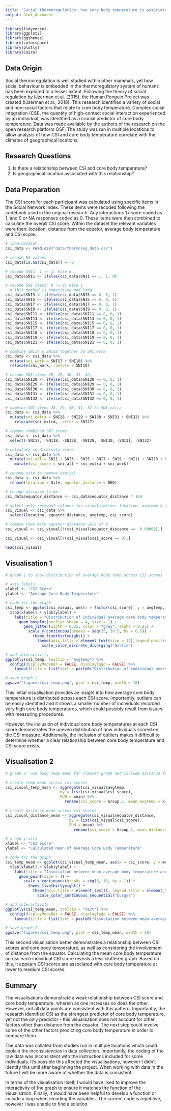 ---
title: "Social thermoregulation: how core body temperature is associated with social contact."
output: html_document
---
```{r setup, include=FALSE}
library(tidyverse)
library(ggplot2)
library(ggthemes)
library(colorspace)
library(plotly)
library(Cairo)
```

## Data Origin
Social thermoregulation is well studied within other mammals, yet how social behaviour is embedded in the thermoregulatory system of humans has been explored to a lesser extent. Following the theory of social regulation by IJzerman et al. (2015), the Human Penguin Project was created (IJzerman et al., 2018). This research identified a variety of social and non-social factors that relate to core body temperature. Complex social integration (CSI), the quantity of high-contact social interaction experienced by an individual, was identified as a crucial predictor of core body temperature. Data was made available by the authors of the research on the open research platform OSF. The study was run in multiple locations to allow analysis of how CSI and core body temperature correlate with the climates of geographical locations.


## Research Questions
1) Is there a relationship between CSI and core body temperature?
2) Is geographical location associated with this relationship?

## Data Preparation
The CSI score for each participant was calculated using specific items in the Social Network Index. These items were recoded following the codebook used in the original research. Any interactions 1+ were coded as 1, and 0 or NA responses coded as 0. These items were then combined to calculate the overall CSI score. Within the dataset the relevant variables were then: location, distance from the equator, average body temperature and CSI score.


```{r data preparation, echo=TRUE}
# load dataset
csi_data <- read.csv("data/thermoreg_data.csv")

# recode NA values
csi_data[is.na(csi_data)] <- 0

# recode SNI1: 1 -> 1; else 0
csi_data$SNI1 <- ifelse(csi_data$SNI1 == 1, 1, 0)

# recode SNI items: 0 -> 0; else 1
  # this method is repetitive and long
csi_data$SNI3 <- ifelse(csi_data$SNI3 == 0, 0, 1)
csi_data$SNI5 <- ifelse(csi_data$SNI5 == 0, 0, 1)
csi_data$SNI7 <- ifelse(csi_data$SNI7 == 0, 0, 1)
csi_data$SNI9 <- ifelse(csi_data$SNI9 == 0, 0, 1)
csi_data$SNI11 <- ifelse(csi_data$SNI11 == 0, 0, 1)
csi_data$SNI13 <- ifelse(csi_data$SNI13 == 0, 0, 1)
csi_data$SNI15 <- ifelse(csi_data$SNI15 == 0, 0, 1)
csi_data$SNI17 <- ifelse(csi_data$SNI17 == 0, 0, 1)
csi_data$SNI18 <- ifelse(csi_data$SNI18 == 0, 0, 1)
csi_data$SNI19 <- ifelse(csi_data$SNI19 == 0, 0, 1)
csi_data$SNI21 <- ifelse(csi_data$SNI21 == 0, 0, 1)

# combine SNI17 & SNI18 together as SNI_work
csi_data <- csi_data %>%
  mutate(sni_work = SNI17 + SNI18) %>%
  relocate(sni_work, .before = SNI19)

# recode SNI items 28, 29, 30, 31, 32: 
csi_data$SNI28 <- ifelse(csi_data$SNI28 == 0, 0, 1)
csi_data$SNI29 <- ifelse(csi_data$SNI29 == 0, 0, 1)
csi_data$SNI30 <- ifelse(csi_data$SNI30 == 0, 0, 1)
csi_data$SNI31 <- ifelse(csi_data$SNI31 == 0, 0, 1)
csi_data$SNI32 <- ifelse(csi_data$SNI32 == 0, 0, 1)

# combine SNI items 28, 29, 30, 31, 32 to SNI_extra
csi_data <- csi_data %>%
  mutate(sni_extra = SNI28 + SNI29 + SNI30 + SNI31 + SNI32) %>%
    relocate(sni_extra, .after = SNI27)

# remove combined SNI items
csi_data <- csi_data %>%
  select(-SNI17, -SNI18, -SNI28, -SNI29, -SNI30, -SNI31, -SNI32)

# calculate sn_diversity score
csi_data <- csi_data %>%
  mutate(sni_all = SNI1 + SNI3 + SNI5 + SNI7 + SNI9 + SNI11 + SNI13 + SNI15 + SNI19 + SNI21) %>%
    mutate(csi_score = sni_all + sni_extra + sni_work)

# rename site to remove capital
csi_data <- csi_data %>%
  rename(location = Site, equator_distance = DEQ)

# change distance to km
csi_data$equator_distance <- csi_data$equator_distance * 100

# select only relevant columns for visualisation: location, avgtemp & sn_diversity and save to new data frame
csi_visual <- csi_data %>%
  select(location, equator_distance, avgtemp, csi_score)

# remove rows with equator distance vale of 0
csi_visual <- csi_visual[!(csi_visual$equator_distance ==  0.00000),]

csi_visual <- csi_visual[!(csi_visual$csi_score == 0),]

head(csi_visual)
```


## Visualisation 1

```{r Visualisation 1, echo = TRUE, fig.height = 6, fig.width = 9.48}
# graph 1 to show distribution of average body temp across CSI scores

# axis labels
xlabel <- "CSI Score"
ylabel <- "Average Core Body Temperature"

# code for the graph
csi_temp <- ggplot(csi_visual, aes(x = factor(csi_score), y = avgtemp, col = factor(csi_score))) +
  xlab(xlabel) + ylab(ylabel) +
    labs(title = "Distribution of individual average core body temperature across CSI scores", subtitle = "The impact of complex social integration on the regulation of core body temperature") +
      geom_boxplot(outlier.shape = 4, size = 1) +
        geom_jitter(width = 0.25, color = "grey", alpha = 0.25) +
          scale_y_continuous(breaks = seq(35, 39.5, by = 0.5)) +
            theme_fivethirtyeight() +
              theme(axis.title = element_text(size = 12),legend.position = "none") +
                scale_color_discrete_diverging("berlin")

# add interactivity
ggplotly(csi_temp, tooltip = "avgtemp") %>%
  config(displayModeBar = FALSE, displaylogo = FALSE) %>%
    layout(title = list(text = paste0("Distribution of individual average core body temperature across CSI scores", "<br>", "<sup>", "The impact of complex social integration on the regulation of core body temperature", "</sup>")), dragmode = "select")
```

```{r Save graph 1, message=FALSE, warning=FALSE, include=FALSE}
# save graph 1
ggsave("figures/csi_temp.png", plot = csi_temp, width = 10)
```

This initial visualisation provides an insight into how average core body temperature is distributed across each CSI score. Importantly, outliers can be easily identified and it shows a smaller number of individuals recorded very high core body temperatures, which could possibly result from issues with measuring procedures.

However, the inclusion of individual core body temperatures at each CSI score demonstrates the uneven distribution of how individuals scored on the CSI measure. Additionally, the inclusion of outliers makes it difficult to determine whether a clear relationship between core body temperature and CSI score exists.

## Visualisation 2

```{r Visualisation 2, echo = TRUE, warning = FALSE, fig.height = 6, fig.width = 9.48}
# graph 2: use body temp mean for clearer graph and include distance from the equator

# create temp mean across csi scores
csi_visual_temp_mean <- aggregate(csi_visual$avgtemp, 
                        by = list(csi_visual$csi_score), 
                        FUN = mean) %>%
                          rename(csi_score = Group.1, mean_avgtemp = x)

# create distance mean across csi scores  
csi_visual_distance_mean <- aggregate(csi_visual$equator_distance,
                            by = list(csi_visual$csi_score),
                            FUN = mean) %>%
                              rename(csi_score = Group.1, mean_distance = x)

# x and y axis
xlabel <- "CSI Score"
ylabel <- "Calculated Mean of Average Core Body Temperature"

# code for the graph
csi_temp_mean <- ggplot(csi_visual_temp_mean, aes(x = csi_score, y = mean_avgtemp, color = csi_visual_distance_mean$mean_distance, text = paste("Mean core body temp:", round(mean_avgtemp, digits = 1), "<br>Distance from the equator:", round(csi_visual_distance_mean$mean_distance, digits = 1)))) +
  xlab(xlabel) + ylab(ylabel) +
    labs(title = "Association between mean average body temperature and CSI scores", subtitle = "Relationship considered with regards to the distance from the equator", color = "Km from the equator") +
      geom_point(size = 4) +
        scale_x_continuous(breaks = seq(3, 18, by = 1)) +
          theme_fivethirtyeight() +
            theme(axis.title = element_text(), legend.title = element_text(size = 10), legend.key.width = unit(1, "cm")) +
              scale_color_continuous_sequential("burgyl")

# add interactivity
ggplotly(csi_temp_mean, tooltip = "text") %>%
  config(displayModeBar = FALSE, displaylogo = FALSE) %>%
    layout(title = list(text = paste0("Association between mean average body temperature and CSI scores", "<br>", "<sup>", "The relationship is considered with regards to the distance from the equator", "</sup>")))
```
```{r Save graph 2, message=FALSE, warning=FALSE, include=FALSE}
# save graph 2
ggsave("figures/csi_temp.png", plot = csi_temp_mean, width = 10)
```

This second visualisation better demonstrates a relationship between CSI scores and core body temperature, as well as considering the involvement of distance from the equator. Calculating the mean core body temperature across each individual CSI score reveals a less cluttered graph. Based on this, it appears CSI scores are associated with core body temperature at lower to medium CSI scores.

## Summary
The visualisations demonstrate a weak relationship between CSI score and core body temperature, wherein as one increases so does the other. However, not all data points are consistent with this pattern. Importantly, the research identified CSI as the strongest predictor of core body temperature, yet not the only predictor - this visualisation does not account for other factors other than distance from the equator. The next step could involve some of the other factors predicting core body temperature in order to compare them.

The data was collated from studies run in multiple locations which could explain the inconsistencies in data collection. Importantly, the coding of the raw data was inconsistent with the instructions included for some individuals. It's possible this affected the visualisations, however I didn't identify this until after beginning the project. When working with data in the future I will be more aware of whether the data is consistent.

In terms of the visualisation itself, I would have liked to improve the interactivity of the graph to ensure it matches the function of the visualisation. Finally, it would have been helpful to develop a function or include a loop when recoding the variables. The current code is repetitive, however I was unable to find a solution.
